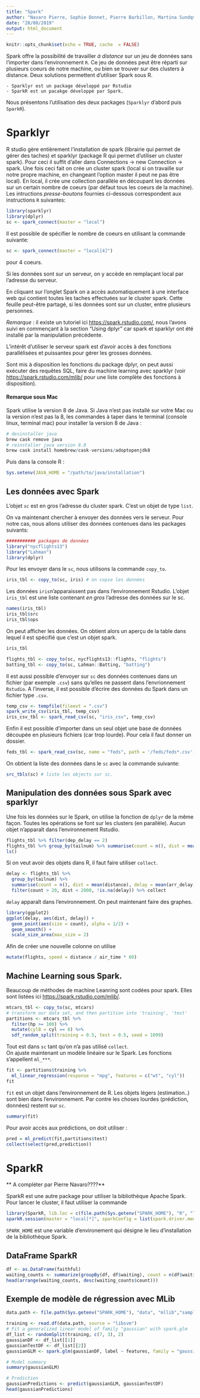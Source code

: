 ```yaml
---
title: "Spark"
author: "Navaro Pierre, Sophie Donnet, Pierre Barbillon, Martina Sundqvist, Timothée Tabouy"
date: "28/08/2019"
output: html_document
---
```


```r
knitr::opts_chunk$set(echo = TRUE, cache  = FALSE)
```

Spark offre la possibilité de travailler *à distance* sur un jeu de données sans l'importer dans l'environnement `R`. Ce jeu de données peut être réparti sur plusieurs coeurs de notre machine, ou bien se trouver sur des clusters à distance. Deux solutions permettent d'utiliser Spark sous R. 

    - Sparklyr est un package développé par Rstudio
    - SparkR est un pacakge développé par Spark. 

Nous présentons l'utilisation des deux packages (`Sparklyr` d'abord puis `SparkR`).

# Sparklyr 

R studio gère entièrement l'installation de spark (librairie qui permet de gérer des taches) et sparklyr (package R qui permet d'utiliser un cluster spark). Pour ceci il suffit d'aller dans Connections -> new Connection -> spark.
Une fois ceci fait on  crée un cluster spark (local si on travaille sur notre propre machine, en changeant l'option master il peut ne pas être local). En local, il crée une collection parallèle en découpant les données sur un certain nombre de coeurs (par défaut tous les coeurs de la machine). Les intructions *presse-boutons* fournies ci-dessous correspondent aux instructions `R` suivantes:  

```r
library(sparklyr)
library(dplyr)
sc <- spark_connect(master = "local")
``` 

Il est possible de spécifier le nombre de coeurs en utilisant la commande suivante: 
```r
sc <- spark_connect(master = "local[4]")
```
pour 4 coeurs.

Si les données sont sur un serveur, on y accède en remplaçant local par l'adresse du serveur.

En cliquant sur l'onglet Spark on a accès automatiquement à une interface web qui contient toutes les taches effectuées sur le cluster spark.  Cette feuille  peut-être partagé, si les données sont sur un cluster, entre plusieurs personnes. 

*Remarque* : il existe un tutoriel ici <https://spark.rstudio.com/>, nous l'avons suivi en commençant à la section "Using dplyr" car spark et sparklyr ont été installé par la manipulation précédente.

L'intérêt d'utiliser le serveur spark est d'avoir accès à des fonctions parallélisées et puissantes pour gérer les grosses données.

Sont mis à disposition les fonctions du package dplyr, on peut aussi exécuter des requêtes SQL, faire du machine learning avec sparklyr (voir <https://spark.rstudio.com/mlib/> pour une liste complète des fonctions à disposition).

#### Remarque sous Mac
Spark utilise la version 8 de Java. Si Java n'est pas installé sur votre Mac ou la version n'est pas la 8, les commandes
à taper dans le terminal (console linux, terminal mac) pour installer la version 8 de Java :
```r
# desinstaller java
brew cask remove java
# reinstaller java version 8.0
brew cask install homebrew/cask-versions/adoptopenjdk8
```
Puis dans la console R : 
```r
Sys.setenv(JAVA_HOME = "/path/to/java/installation")
```


## Les données avec Spark

L'objet `sc` est en gros l'adresse du cluster spark. C'est un objet de type `list`. 

On va maintenant chercher à envoyer des données vers le serveur. 
Pour notre cas, nous allons utiliser des données contenues dans les packages suivants: 

```r
########### packages de données
library("nycflights13")
library("Lahman")
library(dplyr)
``` 

Pour les envoyer dans le `sc`, nous utilisons la commande `copy_to`. 

```r
iris_tbl <- copy_to(sc, iris) # on copie les données 
```

Les données `iris `n'apparaissent pas dans l'environnement Rstudio.
L'objet `iris_tbl` est une liste contenant *en gros* l'adresse des données sur le sc. 


```r
names(iris_tbl)
iris_tbl$src
iris_tbl$ops
``` 

On peut afficher les données. On obtient alors un aperçu de la table dans lequel il est spécifié que c'est un objet spark. 
```r
iris_tbl
```

```r
flights_tbl <- copy_to(sc, nycflights13::flights, "flights") 
batting_tbl <- copy_to(sc, Lahman::Batting, "batting")
```

Il est aussi possible d'envoyer  sur `sc` des données contenues dans un fichier (par exemple `.csv`) sans qu'elles ne passent dans l'envrionnement `Rstudio`. 
A l'inverse, il est possible d'écrire des données du Spark dans un fichier type `.csv`. 

```r
temp_csv <- tempfile(fileext = ".csv")
spark_write_csv(iris_tbl, temp_csv)
iris_csv_tbl <- spark_read_csv(sc, "iris_csv", temp_csv)
```
Enfin il est possible d'importer dans  un seul objet  une base de données découpée en plusieurs fichiers (car trop lourde). Pour cela il faut donner un dossier.  
```r
feds_tbl <- spark_read_csv(sc, name = "feds", path = '/feds/feds*.csv')
```

On obtient la liste des données dans le `sc` avec la commande suivante: 

```r
src_tbls(sc) # liste les objects sur sc. 
```

## Manipulation des données sous Spark avec sparklyr


Une fois les données sur le Spark, on utilise la fonction de `dplyr` de la même façon. Toutes les opérations se font sur les clusters (en parallèle). 
Aucun objet n'apparaît dans l'environnement Rstudio. 

```r
flights_tbl %>% filter(dep_delay == 2)
flights_tbl %>% group_by(tailnum) %>% summarise(count = n(), dist = mean(distance), delay = mean(arr_delay)) %>% filter(count > 20, dist < 2000, !is.na(delay)) 
ls()
``` 

Si on veut avoir des objets dans R, il faut faire utiliser `collect`. 
```r
delay <- flights_tbl %>% 
  group_by(tailnum) %>%
  summarise(count = n(), dist = mean(distance), delay = mean(arr_delay)) %>%
  filter(count > 20, dist < 2000, !is.na(delay)) %>% collect
``` 
`delay` apparaît dans l'environnement. On peut maintenant faire des graphes. 

```r
library(ggplot2)
ggplot(delay, aes(dist, delay)) +
  geom_point(aes(size = count), alpha = 1/2) +
  geom_smooth() +
  scale_size_area(max_size = 2)
``` 

Afin de créer une nouvelle colonne on utilise
```r
mutate(flights, speed = distance / air_time * 60)
```



## Machine Learning sous Spark. 

Beaucoup de méthodes de machine Leanring sont codées pour spark. Elles sont listées ici
[https://spark.rstudio.com/mlib/](https://spark.rstudio.com/mlib/). 

```r
mtcars_tbl <- copy_to(sc, mtcars)
# transform our data set, and then partition into 'training', 'test'
partitions <- mtcars_tbl %>%
  filter(hp >= 100) %>%
  mutate(cyl8 = cyl == 8) %>%
  sdf_random_split(training = 0.5, test = 0.5, seed = 1099)
```
Tout est dans `sc` tant qu'on n'a pas utilisé `collect`.  
On ajuste maintenant un modèle linéaire sur le Spark. Les fonctions s'appellent `ml_***`. 

```r
fit <- partitions$training %>%
  ml_linear_regression(response = "mpg", features = c("wt", "cyl"))
fit
```
`fit` est un objet dans l'environnement de R. Les objets légers (estimation..) sont bien dans l'environnement. Par contre les choses lourdes (prédiction, données) restent sur `sc`. 

```r
summary(fit)
```

Pour avoir accès aux prédictions, on doit utiliser :

```r
pred = ml_predict(fit,partitions$test)
collect(select(pred,prediction))
```



# SparkR

** A compléter par Pierre Navaro????** 


SparkR est une autre package pour utiliser la bibliothèque Apache Spark. Pour lancer le cluster, il
faut utiliser la commande

```r
library(SparkR, lib.loc = c(file.path(Sys.getenv("SPARK_HOME"), "R", "lib")))
sparkR.session(master = "local[*]", sparkConfig = list(spark.driver.memory = "2g"))
``` 

`SPARK_HOME` est une variable d'environement qui désigne le lieu d'installation de la bibliothèque Spark.

## DataFrame SparkR

```r
df <- as.DataFrame(faithful)
waiting_counts <- summarize(groupBy(df, df$waiting), count = n(df$waiting))
head(arrange(waiting_counts, desc(waiting_counts$count)))
```

## Exemple de modèle de régression avec MLib

```r
data.path <- file.path(Sys.getenv("SPARK_HOME"), "data", "mllib","sample_multiclass_classification_data.txt")

training <- read.df(data.path, source = "libsvm")
# Fit a generalized linear model of family "gaussian" with spark.glm
df_list <- randomSplit(training, c(7, 3), 2)
gaussianDF <- df_list[[1]]
gaussianTestDF <- df_list[[2]]
gaussianGLM <- spark.glm(gaussianDF, label ~ features, family = "gaussian")

# Model summary
summary(gaussianGLM)

# Prediction
gaussianPredictions <- predict(gaussianGLM, gaussianTestDF)
head(gaussianPredictions)
```

